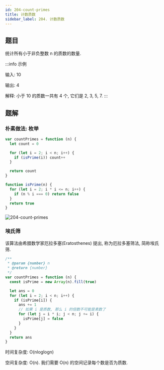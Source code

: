 ```yaml
---
id: 204-count-primes
title: 计数质数
sidebar_label: 204. 计数质数
---
```


## 题目

统计所有小于非负整数 n 的质数的数量.

:::info 示例

输入: 10

输出: 4

解释: 小于 10 的质数一共有 4 个, 它们是 2, 3, 5, 7.
:::

## 题解

### 朴素做法: 枚举

```ts
var countPrimes = function (n) {
  let count = 0

  for (let i = 2; i < n; i++) {
    if (isPrime(i)) count++
  }

  return count
}

function isPrime(n) {
  for (let i = 2; i * i <= n; i++) {
    if (n % i === 0) return false
  }
  return true
}
```

![204-count-primes](../../static/img/204-count-primes.png)

### 埃氏筛

该算法由希腊数学家厄拉多塞(Eratosthenes) 提出, 称为厄拉多塞筛法, 简称埃氏筛.

```ts
/**
 * @param {number} n
 * @return {number}
 */
var countPrimes = function (n) {
  const isPrime = new Array(n).fill(true)

  let ans = 0
  for (let i = 2; i < n; i++) {
    if (isPrime[i]) {
      ans += 1
      // 如果 i 是质数, 那么 i 的倍数不可能是素数了
      for (let j = i * i; j < n; j += i) {
        isPrime[j] = false
      }
    }
  }
  return ans
}
```

时间复杂度: O(nloglogn)

空间复杂度: O(n). 我们需要 O(n) 的空间记录每个数是否为质数.
